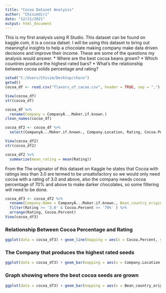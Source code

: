 ---
title: "Cocoa Dataset Analysis"
author: "Chisimdiri"
date: "12/21/2021"
output: html_document
---

This is my first analysis using R Studio. This dataset can be found on kaggle.com, it is a cocoa datset. I will be using this dataset to bring out meaningful insights to help a chocolate making company make data driven decisions and improve their income.
These are some of the questions my analysis would answer.
* Where are the best cocoa beans grown?
* Which countries produce the highest-rated bars?
* What’s the relationship between cocoa solids percentage and rating?


```{r load dataset to R studio}
setwd("C:/Users/Chisim/Desktop/choco")
getwd()
cocoa_df <- read.csv("flavors_of_cacao.csv", header = TRUE, sep = ",")
```

```{r view dataset}
View(cocoa_df)
str(cocoa_df)
```

```{r rename column & cleaning}
cocoa_df %>% 
  rename(Company = CompanyÂ...Maker.if.known.)
clean_names(cocoa_df)
```
```{r selecting useful rows for analysis}
cocoa_df2 <- cocoa_df %>% 
  select(CompanyÂ...Maker.if.known., Company.Location, Rating, Cocoa.Percent, Specific.Bean.Origin.or.Bar.Name,Broad.Bean.Origin)
```

```{r view newly created table}
View(cocoa_df2)
str(cocoa_df2)
```

```{r average ratings for cocoa}
cocoa_df2 %>%
  summarize(mean_rating = mean(Rating))
```

From the The originator of this dataset on Kaggle he states that Cocoa with ratings less than 3.0 are termed to be unsatisfactory so we would only need cocoa with a rating of 3.0 and above, also the company needs cocoa percentage of 70% and above to make darker chocolates, so some filtering will need to be done. 
```{r filter cocoa ratings and percentage }
cocoa_df3 <- cocoa_df2 %>% 
  rename(Company.Name = CompanyÂ...Maker.if.known., Bean_country_origin = Broad.Bean.Origin )%>%
  filter(Rating >= '3.0' & Cocoa.Percent >= '70%' ) %>%
  arrange(Rating, Cocoa.Percent)
View(cocoa_df3)
```
### Relationship Between Cocoa Percentage and Rating
```{r Chart Showing Relationship Between Percentage and Rating}
ggplot(data = cocoa_df3) + geom_line(mapping = aes(x = Cocoa.Percent, y = Rating)) + labs(title = 'Relationship Between Percentage & Rating')
```
### The Company that produces the highest rated seeds
```{r Bar chart showing Company Locations with Highest Rated Bars}
ggplot(data = cocoa_df3) + geom_bar(mapping = aes(x = Company.Location, fill = Rating)) + labs(title = "Countries with Highest Rated Bars")
```
### Graph showing where the best cocoa seeds are grown
```{r}
ggplot(data = cocoa_df3) + geom_bar(mapping = aes(x = Bean_country_origin, fill = Rating)) + labs(title = "The best cocoa beans by location")
```

